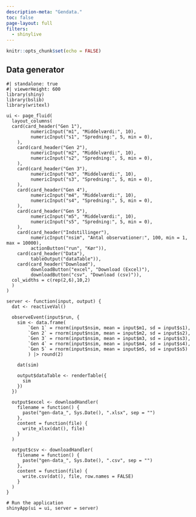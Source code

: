 ```yaml
---
description-meta: "Gendata."
toc: false
page-layout: full
filters:
  - shinylive
---
```


```r
knitr::opts_chunk$set(echo = FALSE)
```

:::{.column-page}
## Data generator

```shinylive-r
#| standalone: true
#| viewerHeight: 600 
library(shiny)
library(bslib)
library(writexl)

ui <- page_fluid(
  layout_columns(
  card(card_header("Gen 1"),
         numericInput("m1", "Middelværdi:", 10),
         numericInput("s1", "Spredning:", 5, min = 0),
    ),
    card(card_header("Gen 2"),
         numericInput("m2", "Middelværdi:", 10),
         numericInput("s2", "Spredning:", 5, min = 0),
    ),
    card(card_header("Gen 3"),
         numericInput("m3", "Middelværdi:", 10),
         numericInput("s3", "Spredning:", 5, min = 0),
    ),
    card(card_header("Gen 4"),
         numericInput("m4", "Middelværdi:", 10),
         numericInput("s4", "Spredning:", 5, min = 0),
    ),
    card(card_header("Gen 5"),
         numericInput("m5", "Middelværdi:", 10),
         numericInput("s5", "Spredning:", 5, min = 0),
    ),
    card(card_header("Indstillinger"),
         numericInput("nsim", "Antal observationer:", 100, min = 1, max = 10000),
         actionButton("run", "Kør")),
    card(card_header("Data"),
         tableOutput("dataTable")),
    card(card_header("Download"),
         downloadButton("excel", "Download (Excel)"),
         downloadButton("csv", "Download (csv)")),
  col_widths = c(rep(2,6),10,2)
  )
)

server <- function(input, output) {
  dat <- reactiveVal()

  observeEvent(input$run, {
    sim <- data.frame(
        `Gen 1` = rnorm(input$nsim, mean = input$m1, sd = input$s1),
        `Gen 2` = rnorm(input$nsim, mean = input$m2, sd = input$s2),
        `Gen 3` = rnorm(input$nsim, mean = input$m3, sd = input$s3),
        `Gen 4` = rnorm(input$nsim, mean = input$m4, sd = input$s4),
        `Gen 5` = rnorm(input$nsim, mean = input$m5, sd = input$s5)
        ) |> round(2)

    dat(sim)

    output$dataTable <- renderTable({
      sim
    })
  })

  output$excel <- downloadHandler(
    filename = function() {
      paste("gen-data_", Sys.Date(), ".xlsx", sep = "")
    },
    content = function(file) {
      write_xlsx(dat(), file)
    }
  )

  output$csv <- downloadHandler(
    filename = function() {
      paste("gen-data_", Sys.Date(), ".csv", sep = "")
    },
    content = function(file) {
      write.csv(dat(), file, row.names = FALSE)
    }
  )
}

# Run the application
shinyApp(ui = ui, server = server)
```
:::